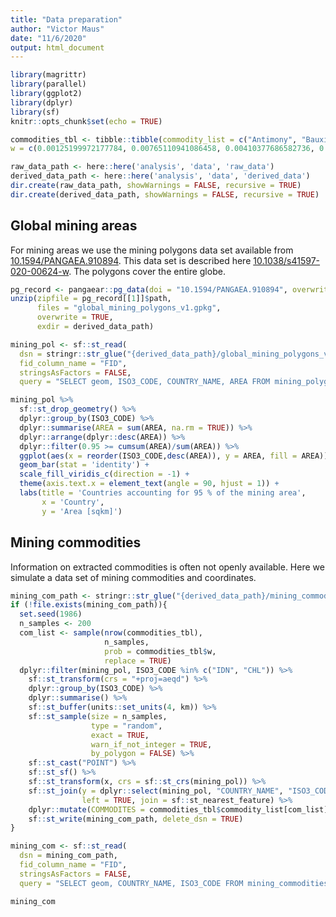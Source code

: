 ```yaml
---
title: "Data preparation"
author: "Victor Maus"
date: "11/6/2020"
output: html_document
---
```


```r
library(magrittr)
library(parallel)
library(ggplot2)
library(dplyr)
library(sf)
knitr::opts_chunk$set(echo = TRUE)
```

```r
commodities_tbl <- tibble::tibble(commodity_list = c("Antimony", "Bauxite", "Chromite", "Coal", "Copper", "Copper,Cobalt", "Copper,Gold", "Copper,Gold,Molybdenum", "Copper,Gold,Molybdenum,Silver", "Copper,Gold,Silver", "Copper,Gold,Silver,Molybdenum", "Copper,Gold,U3O8", "Copper,Molybdenum", "Copper,Molybdenum,Gold", "Copper,Molybdenum,Gold,Silver", "Copper,Nickel", "Copper,Silver", "Copper,Silver,Gold", "Copper,Zinc", "Copper,Zinc,Gold,Silver", "Copper,Zinc,Lead", "Copper,Zinc,Lead,Gold,Silver", "Copper,Zinc,Lead,Silver", "Copper,Zinc,Lead,Silver,Gold", "Copper,Zinc,Silver,Gold", "Diamonds", "Gold", "Gold,Copper", "Gold,Copper,Molybdenum", "Gold,Copper,Silver", "Gold,Copper,Zinc", "Gold,Copper,Zinc,Lead", "Gold,Copper,Zinc,Lead,Silver", "Gold,Diamonds", "Gold,Nickel", "Gold,Silver", "Gold,Silver,Copper", "Gold,Silver,Copper,Lead,Zinc", "Gold,Silver,Copper,Zinc", "Gold,Silver,Copper,Zinc,Lead", "Gold,Silver,Lead", "Gold,Silver,Lead,Zinc", "Gold,Silver,Lead,Zinc,Copper", "Gold,Silver,Zinc,Lead", "Gold,U3O8", "Graphite", "Ilmenite,Rutile,Zircon,Heavy Mineral Sands", "Iron Ore", "Iron Ore,Magnetite", "Iron Ore,Manganese", "Lanthanides", "Lead,Zinc", "Lead,Zinc,Silver", "Lithium", "Manganese", "Molybdenum", "Molybdenum,Copper", "Nickel", "Nickel,Cobalt", "Nickel,Copper", "Nickel,Copper,Cobalt", "Nickel,Copper,Platinum,Palladium,Rhodium", "Nickel,Gold", "Phosphate", "Platinum,Palladium", "Platinum,Palladium,Rhodium", "Potash", "Potash,Potassium Oxide", "Silver", "Silver,Gold", "Silver,Gold,Lead,Zinc", "Silver,Lead,Zinc", "Silver,Lead,Zinc,Gold", "Silver,Zinc,Lead", "Tantalum", "Tin", "Tungsten", "U3O8", "U3O8,Gold", "U3O8,Vanadium", "Zinc", "Zinc,Copper", "Zinc,Lead", "Zinc,Lead,Copper,Silver", "Zinc,Lead,Copper,Silver,Gold", "Zinc,Lead,Silver", "Zinc,Lead,Silver,Copper"), 
w = c(0.00125199972177784, 0.00765110941086458, 0.00410377686582736, 0.179488071224873, 0.0281004381999026, 0.00337344369479029, 0.02768310495931, 0.00361688808513598, 0.00107811087153092, 0.0101898866244696, 0.00184322181261738, 0.00121722195172846, 0.00726855394032135, 0.00253877721360506, 0.0020171106628643, 0.00139111080197538, 0.00518188773735828, 0.00243444390345691, 0.00368644362523475, 0.0022257772831606, 0.00208666620296307, 0.00219099951311122, 0.00159977742227168, 0.00142588857202476, 0.00139111080197538, 0.0483411003686444, 0.291159490853447, 0.0190582179870627, 0.00121722195172846, 0.0069207762398275, 0.00135633303192599, 0.00295611045419768, 0.0020171106628643, 0.00121722195172846, 0.00177366627251861, 0.0628086527091883, 0.00845099812200042, 0.00198233289281491, 0.00139111080197538, 0.00208666620296307, 0.0011128886415803, 0.00285177714404952, 0.0011128886415803, 0.00128677749182722, 0.00184322181261738, 0.00914655352298811, 0.00215622174306183, 0.0472282117270641, 0.00546010989775336, 0.00142588857202476, 0.00577310982819782, 0.00239966613340753, 0.00215622174306183, 0.00775544272101273, 0.00556444320790151, 0.00472977672671628, 0.00125199972177784, 0.00859010920219795, 0.0046949989566669, 0.00459066564651875, 0.00260833275370383, 0.00170411073241984, 0.00114766641162969, 0.00740766502051888, 0.00114766641162969, 0.00215622174306183, 0.00396466578562983, 0.00184322181261738, 0.00622522083883981, 0.00852055366209919, 0.00128677749182722, 0.00260833275370383, 0.00121722195172846, 0.00146066634207415, 0.00125199972177784, 0.00382555470543229, 0.00233011059330876, 0.0462892119357307, 0.0011128886415803, 0.00236488836335814, 0.00264311052375322, 0.00118244418167907, 0.00657299853933366, 0.0011128886415803, 0.00114766641162969, 0.00674688738958058, 0.00121722195172846))
```

```r
raw_data_path <- here::here('analysis', 'data', 'raw_data')
derived_data_path <- here::here('analysis', 'data', 'derived_data')
dir.create(raw_data_path, showWarnings = FALSE, recursive = TRUE)
dir.create(derived_data_path, showWarnings = FALSE, recursive = TRUE)
```


## Global mining areas

For mining areas we use the mining polygons data set available from [10.1594/PANGAEA.910894](https://doi.org/10.1594/PANGAEA.910894). This data set is described here [10.1038/s41597-020-00624-w](https://doi.org/10.1038/s41597-020-00624-w). The polygons cover the entire globe. 
```r
pg_record <- pangaear::pg_data(doi = "10.1594/PANGAEA.910894", overwrite = TRUE, mssgs = TRUE)
unzip(zipfile = pg_record[[1]]$path, 
      files = "global_mining_polygons_v1.gpkg", 
      overwrite = TRUE, 
      exdir = derived_data_path)

mining_pol <- sf::st_read(
  dsn = stringr::str_glue("{derived_data_path}/global_mining_polygons_v1.gpkg"),
  fid_column_name = "FID",
  stringsAsFactors = FALSE,
  query = "SELECT geom, ISO3_CODE, COUNTRY_NAME, AREA FROM mining_polygons") 

mining_pol %>% 
  sf::st_drop_geometry() %>% 
  dplyr::group_by(ISO3_CODE) %>% 
  dplyr::summarise(AREA = sum(AREA, na.rm = TRUE)) %>% 
  dplyr::arrange(dplyr::desc(AREA)) %>% 
  dplyr::filter(0.95 >= cumsum(AREA)/sum(AREA)) %>% 
  ggplot(aes(x = reorder(ISO3_CODE,desc(AREA)), y = AREA, fill = AREA)) + 
  geom_bar(stat = 'identity') + 
  scale_fill_viridis_c(direction = -1) + 
  theme(axis.text.x = element_text(angle = 90, hjust = 1)) + 
  labs(title = 'Countries accounting for 95 % of the mining area', 
       x = 'Country',
       y = 'Area [sqkm]') 
```

## Mining commodities

Information on extracted commodities is often not openly available. Here we simulate a data set of mining commodities and coordinates. 
```r
mining_com_path <- stringr::str_glue("{derived_data_path}/mining_commodities.gpkg")
if (!file.exists(mining_com_path)){
  set.seed(1986)
  n_samples <- 200
  com_list <- sample(nrow(commodities_tbl), 
                     n_samples, 
                     prob = commodities_tbl$w, 
                     replace = TRUE)
  dplyr::filter(mining_pol, ISO3_CODE %in% c("IDN", "CHL")) %>% 
    sf::st_transform(crs = "+proj=aeqd") %>% 
    dplyr::group_by(ISO3_CODE) %>% 
    dplyr::summarise() %>% 
    sf::st_buffer(units::set_units(4, km)) %>% 
    sf::st_sample(size = n_samples, 
                  type = "random",
                  exact = TRUE,
                  warn_if_not_integer = TRUE,
                  by_polygon = FALSE) %>% 
    sf::st_cast("POINT") %>% 
    sf::st_sf() %>% 
    sf::st_transform(x, crs = sf::st_crs(mining_pol)) %>% 
    sf::st_join(y = dplyr::select(mining_pol, "COUNTRY_NAME", "ISO3_CODE"), 
                left = TRUE, join = sf::st_nearest_feature) %>% 
    dplyr::mutate(COMMODITES = commodities_tbl$commodity_list[com_list]) %>% 
    sf::st_write(mining_com_path, delete_dsn = TRUE)
}

mining_com <- sf::st_read(
  dsn = mining_com_path,
  fid_column_name = "FID",
  stringsAsFactors = FALSE,
  query = "SELECT geom, COUNTRY_NAME, ISO3_CODE FROM mining_commodities") 

mining_com
```

